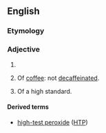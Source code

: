 ==English==

===Etymology===
{{compound|en|high|test}}

===Adjective===
{{en-adj|-|head=[[high]]-[[test]]}}

# {{n-g|Applied to [[premium]] [[gasoline]].}}
# {{lb|en|humorous|by extension}} Of [[coffee]]: not [[decaffeinated]].
# Of a high standard.

====Derived terms====
* [[high-test peroxide]] ([[HTP]])
